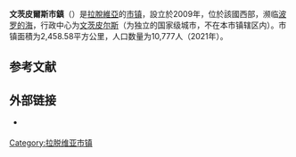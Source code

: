 {{Infobox settlement
| name                    = 文茨皮爾斯市镇
| native_name             = Ventspils novads
| native_name_lang        = lv
| settlement_type         = [[拉脫維亞行政區劃|市镇]]
| image_skyline           = Popes luterāņu baznīca, Pope.jpg
| image_caption           = 文茨皮爾斯市镇的路德宗教堂
| image_flag              = Flag of Ventspils novads.png
| flag_size               = 145px
| image_shield            = LVA Ventspils novads COA.png
| shield_size             = 75px
| image_map               = Ventspils novada karte.png
| map_caption             = 文茨皮爾斯市镇在拉脱维亚的位置
| coordinates             = 
| coor_pinpoint           = 
| coordinates_footnotes   = 
| subdivision_type        = [[世界政區索引|国家]]
| subdivision_name        = {{LAT}}
| established_title       = 最初设立
| established_date        = 2009年
| seat_type               = 行政中心
| seat                    = [[文茨皮尔斯|文茨皮尔斯]]
| unit_pref               = Metric
| area_total_km2          = 2458.58
| area_rank               = 
| area_note               = 
| area_footnotes          = <ref name="stat_area"/>
| population_as_of        = 2021年
| population_total        = 10777
| population_density_km2  = auto
| population_note         = 
| population_footnotes    = <ref name="stat_popu"/>
| timezone1               = 
| utc_offset1             = 
| timezone1_DST           = 
| utc_offset1_DST         = 
| postal_code_type        =
| postal_code             = 
| area_code_type          = 
| area_code               = 
| iso_code                = 
| website                 = {{URL|http://ventspilsnovads.lv/}}
| footnotes               = 
}}
'''文茨皮爾斯市鎮'''（{{lang-lv|Ventspils novads}}）是[[拉脫維亞|拉脫維亞]]的[[拉脫維亞行政區劃|市镇]]，設立於2009年，位於該國西部，濒临[[波罗的海|波罗的海]]，行政中心为[[文茨皮尔斯|文茨皮尔斯]]（为独立的国家级城市，不在本市镇辖区内）。市镇面積为2,458.58平方公里，人口数量为10,777人（2021年）。

== 参考文献 ==
{{Reflist|30em|refs=
<ref name="stat_area">{{cite web | url = https://data.stat.gov.lv/pxweb/lv/OSP_PUB/START__ENV__DR__DRT/DRT010/ | title = DRT010. Reģionu, republikas pilsētu, novadu, novadu pilsētu un pagastu kopējā un sauszemes platība gada sākumā - Visas teritorijas, Rādītāji un Laika periods | language = lv | publisher = Oficiālā statistika | accessdate = 2021-08-08 | archive-date = 2021-07-12 | archive-url = https://web.archive.org/web/20210712074758/https://data.stat.gov.lv/pxweb/lv/OSP_PUB/START__ENV__DR__DRT/DRT010/ | dead-url = no }}</ref>

<ref name="stat_popu">{{cite web | url = https://data.stat.gov.lv/pxweb/lv/OSP_PUB/START__POP__IR__IRS/IRD060/ | title = IRD060. Iedzīvotāju skaits pēc dzimuma reģionos, republikas pilsētās, novados, novadu pilsētās un pagastos gada sākumā - Dzimums, Teritoriālā vienība, Rādītāji un Laika periods | language = lv | publisher = Oficiālā statistika | accessdate = 2021-08-08 | archive-date = 2021-04-14 | archive-url = https://web.archive.org/web/20210414054324/https://data.stat.gov.lv/pxweb/lv/OSP_PUB/START__POP__IR__IRS/IRD060/ | dead-url = no }}</ref>
}}

== 外部链接 ==
{{commonscat|Ventspils Municipality|position=left}}
* {{Official site|http://ventspilsnovads.lv/}} {{lv}}

{{拉脱维亚行政区划}}

{{DEFAULTSORT:Ventspils}}
[[Category:拉脱维亚市镇|Category:拉脱维亚市镇]]